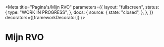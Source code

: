 
<Meta
  title="Pagina's/Mijn RVO"
  parameters={{
    layout: "fullscreen",
    status: {
      type: "WORK IN PROGRESS",
    },
    docs: {
      source: {
        state: "closed",
      },
    },
  }}
  decorators={[frameworkDecorator]}
/>

# Mijn RVO

<Canvas>
  <Story name="Inloggen">
    <Inloggen />
  </Story>
</Canvas>

<Canvas>
  <Story name="Mijn zaken">
    <MijnZaken />
  </Story>
</Canvas>

<Canvas>
  <Story name="Zaak">
    <Zaak />
  </Story>
</Canvas>
